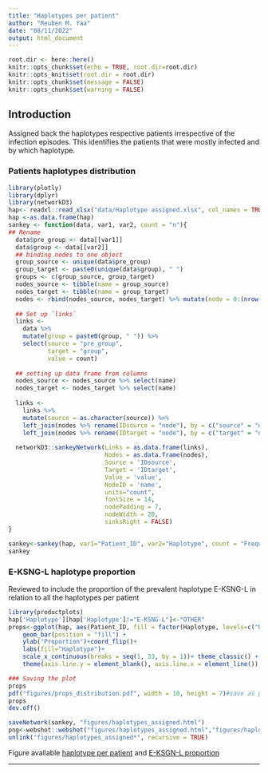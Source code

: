 ```yaml
---
title: "Haplotypes per patient"
author: "Reuben M. Yaa"
date: "08/11/2022"
output: html_document
---
```


```r
root.dir <- here::here()
knitr::opts_chunk$set(echo = TRUE, root.dir=root.dir)
knitr::opts_knit$set(root.dir = root.dir)
knitr::opts_chunk$set(message = FALSE)
knitr::opts_chunk$set(warning = FALSE)
```

## Introduction
Assigned back the haplotypes respective patients irrespective of the infection episodes. This identifies the patients that were mostly infected and by which haplotype. 

### Patients haplotypes distribution
```r
library(plotly)
library(dplyr)
library(networkD3)
hap<- readxl::read_xlsx("data/Haplotype assigned.xlsx", col_names = TRUE)
hap <-as.data.frame(hap)
sankey <- function(data, var1, var2, count = "n"){
## Rename
  data$pre_group <- data[[var1]]
  data$group <- data[[var2]]
  ## binding nodes to one object
  group_source <- unique(data$pre_group)
  group_target <- paste0(unique(data$group), " ")
  groups <- c(group_source, group_target)
  nodes_source <- tibble(name = group_source)
  nodes_target <- tibble(name = group_target)
  nodes <- rbind(nodes_source, nodes_target) %>% mutate(node = 0:(nrow(.) - 1))
  
  ## Set up `links`
  links <-
    data %>%
    mutate(group = paste0(group, " ")) %>%
    select(source = "pre_group",
           target = "group",
           value = count)
  
  ## setting up data frame from columns
  nodes_source <- nodes_source %>% select(name) 
  nodes_target <- nodes_target %>% select(name) 
  
  links <-
    links %>%
    mutate(source = as.character(source)) %>% 
    left_join(nodes %>% rename(IDsource = "node"), by = c("source" = "name")) %>%
    left_join(nodes %>% rename(IDtarget = "node"), by = c("target" = "name"))
  
  networkD3::sankeyNetwork(Links = as.data.frame(links),
                           Nodes = as.data.frame(nodes),
                           Source = 'IDsource', 
                           Target = 'IDtarget', 
                           Value = 'value',
                           NodeID = 'name',
                           units="count",
                           fontSize = 14,
                           nodePadding = 7,
                           nodeWidth = 20,
                           sinksRight = FALSE)
}

sankey<-sankey(hap, var1="Patient_ID", var2="Haplotype", count = "Frequency")
sankey
```

### E-KSNG-L haplotype proportion 
Reviewed to include the proportion of the prevalent haplotype E-KSNG-L in relation to all the haplotypes per patient
```r
library(productplots)
hap['Haplotype'][hap['Haplotype']!="E-KSNG-L"]<-"OTHER"
props<-ggplot(hap, aes(Patient_ID, fill = factor(Haplotype, levels=c("OTHER","E-KSNG-L")))) +
    geom_bar(position = "fill") +
    ylab("Proportion")+coord_flip()+
    labs(fill="Haplotype")+
    scale_x_continuous(breaks = seq(1, 33, by = 1))+ theme_classic() +
    theme(axis.line.y = element_blank(), axis.line.x = element_line())

### Saving the plot
props
pdf("figures/props_distribution.pdf", width = 10, height = 7)#save as pdf file
props
dev.off()
```



```r
saveNetwork(sankey, "figures/haplotypes_assigned.html")
png<-webshot::webshot("figures/haplotypes_assigned.html","figures/haplotypes per patient.pdf", vwidth = 1000, vheight = 900)
unlink("figures/haplotypes_assigned*", recursive = TRUE)
```
Figure available [haplotype per patient](https://mangiruben.github.io/pfMSP1-Malaria/figures/haplotypes per patient.pdf)
and [E-KSGN-L proportion](https://mangiruben.github.io/pfMSP1-Malaria/figures/figures/props_distribution.pdf)
<hr>
